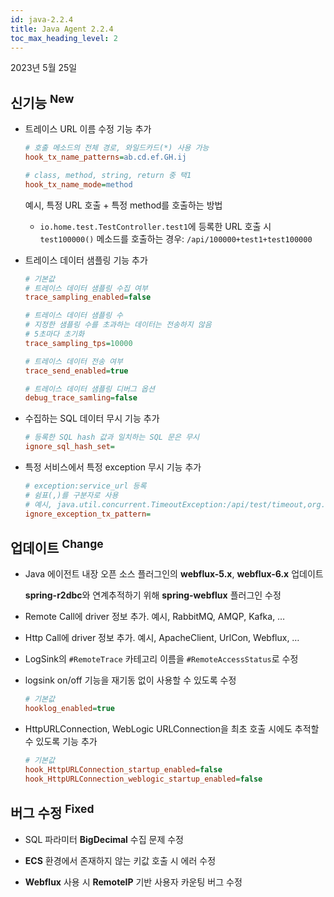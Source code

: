 ```yaml
---
id: java-2.2.4
title: Java Agent 2.2.4
toc_max_heading_level: 2
---
```


2023년 5월 25일

## 신기능 <sup><Status>New</Status></sup>

* 트레이스 URL 이름 수정 기능 추가

  ```ini title='whatap.conf'
  # 호출 메소드의 전체 경로, 와일드카드(*) 사용 가능
  hook_tx_name_patterns=ab.cd.ef.GH.ij

  # class, method, string, return 중 택1
  hook_tx_name_mode=method
  ```

  예시, 특정 URL 호출 + 특정 method를 호출하는 방법

  * `io.home.test.TestController.test1`에 등록한 URL 호출 시 `test100000()` 메소드를 호출하는 경우: `/api/100000+test1+test100000`

* 트레이스 데이터 샘플링 기능 추가

  ```ini title='whatap.conf'
  # 기본값
  # 트레이스 데이터 샘플링 수집 여부
  trace_sampling_enabled=false

  # 트레이스 데이터 샘플링 수
  # 지정한 샘플링 수를 초과하는 데이터는 전송하지 않음
  # 5초마다 초기화
  trace_sampling_tps=10000

  # 트레이스 데이터 전송 여부
  trace_send_enabled=true

  # 트레이스 데이터 샘플링 디버그 옵션
  debug_trace_samling=false
  ```

* 수집하는 SQL 데이터 무시 기능 추가

  ```ini title='whatap.conf'
  # 등록한 SQL hash 값과 일치하는 SQL 문은 무시
  ignore_sql_hash_set=
  ```

* 특정 서비스에서 특정 exception 무시 기능 추가

  ```ini title='whatap.conf'
  # exception:service_url 등록
  # 쉼표(,)를 구분자로 사용
  # 예시, java.util.concurrent.TimeoutException:/api/test/timeout,org.springframework.web.util.NestedServletException:/api/posts/test/cexception
  ignore_exception_tx_pattern=
  ```

## 업데이트 <sup><Status>Change</Status></sup>

- Java 에이전트 내장 오픈 소스 플러그인의 **webflux-5.x**, **webflux-6.x** 업데이트

  **spring-r2dbc**와 연계추적하기 위해 **spring-webflux** 플러그인 수정

- Remote Call에 driver 정보 추가. 예시, RabbitMQ, AMQP, Kafka, …

- Http Call에 driver 정보 추가. 예시, ApacheClient, UrlCon, Webflux, …

- LogSink의 `#RemoteTrace` 카테고리 이름을 `#RemoteAccessStatus`로 수정

- logsink on/off 기능을 재기동 없이 사용할 수 있도록 수정
    
  ```ini title='whatap.conf'
  # 기본값
  hooklog_enabled=true
  ```
    
- HttpURLConnection, WebLogic URLConnection을 최초 호출 시에도 추적할 수 있도록 기능 추가
    
  ```ini title='whatap.conf'
  # 기본값
  hook_HttpURLConnection_startup_enabled=false
  hook_HttpURLConnection_weblogic_startup_enabled=false
  ```

## 버그 수정 <sup><Status>Fixed</Status></sup>

- SQL 파라미터 **BigDecimal** 수집 문제 수정

- **ECS** 환경에서 존재하지 않는 키값 호출 시 에러 수정

- **Webflux** 사용 시 **RemoteIP** 기반 사용자 카운팅 버그 수정